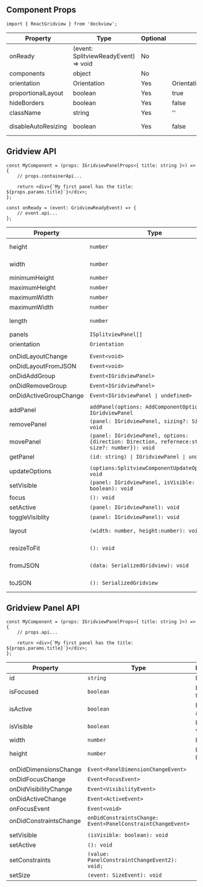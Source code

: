 ## Component Props

```tsx
import { ReactGridview } from 'dockview';
```

| Property            | Type                                 | Optional | Default                | Description                                 |
| ------------------- | ------------------------------------ | -------- | ---------------------- | ------------------------------------------- |
| onReady             | (event: SplitviewReadyEvent) => void | No       |                        |                                             |
| components          | object                               | No       |                        |                                             |
| orientation         | Orientation                          | Yes      | Orientation.HORIZONTAL |                                             |
| proportionalLayout  | boolean                              | Yes      | true                   |                                             |
| hideBorders         | boolean                              | Yes      | false                  |                                             |
| className           | string                               | Yes      | ''                     |                                             |
| disableAutoResizing | boolean                              | Yes      | false                  | See [Auto resizing](/basics/#auto-resizing) |

## Gridview API

```tsx
const MyComponent = (props: IGridviewPanelProps<{ title: string }>) => {
    // props.containerApi...

    return <div>{`My first panel has the title: ${props.params.title}`}</div>;
};
```

```tsx
const onReady = (event: GridviewReadyEvent) => {
    // event.api...
};
```

| Property               | Type                                                                                              | Description                                 |
| ---------------------- | ------------------------------------------------------------------------------------------------- | ------------------------------------------- |
| height                 | `number`                                                                                          | Component pixel height                      |
| width                  | `number`                                                                                          | Component pixel width                       |
| minimumHeight          | `number`                                                                                          |                                             |
| maximumHeight          | `number`                                                                                          |                                             |
| maximumWidth           | `number`                                                                                          |                                             |
| maximumWidth           | `number`                                                                                          |                                             |
| length                 | `number`                                                                                          | Number of panels                            |
| panels                 | `ISplitviewPanel[]`                                                                               |                                             |
| orientation            | `Orientation`                                                                                     |                                             |
|                        |                                                                                                   |                                             |
| onDidLayoutChange      | `Event<void>`                                                                                     |                                             |
| onDidLayoutFromJSON    | `Event<void>`                                                                                     |                                             |
| onDidAddGroup          | `Event<IGridviewPanel>`                                                                           |                                             |
| onDidRemoveGroup       | `Event<IGridviewPanel>`                                                                           |                                             |
| onDidActiveGroupChange | `Event<IGridviewPanel \| undefined>`                                                              |                                             |
|                        |                                                                                                   |                                             |
| addPanel               | `addPanel(options: AddComponentOptions): IGridviewPanel`                                          |                                             |
| removePanel            | `(panel: IGridviewPanel, sizing?: Sizing): void`                                                  |                                             |
| movePanel              | `(panel: IGridviewPanel, options: {direction: Direction, refernece:string, size?: number}): void` |                                             |
| getPanel               | `(id: string) \| IGridviewPanel \| undefined`                                                     |                                             |
|                        |                                                                                                   |                                             |
| updateOptions          | `(options:SplitviewComponentUpdateOptions): void`                                                 |                                             |
| setVisible             | `(panel: IGridviewPanel, isVisible: boolean): void`                                               |                                             |
| focus                  | `(): void`                                                                                        |                                             |
| setActive              | `(panel: IGridviewPanel): void`                                                                   |                                             |
| toggleVisiblity        | `(panel: IGridviewPanel): void`                                                                   |                                             |
| layout                 | `(width: number, height:number): void`                                                            | See [Auto resizing](/basics/#auto-resizing) |
| resizeToFit            | `(): void`                                                                                        | See [Auto resizing](/basics/#auto-resizing) |
| fromJSON               | `(data: SerializedGridview): void`                                                                | See [Serialization](/basics/#serialization) |
| toJSON                 | `(): SerializedGridview`                                                                          | See [Serialization](/basics/#serialization) |

## Gridview Panel API

```tsx
const MyComponent = (props: IGridviewPanelProps<{ title: string }>) => {
    // props.api...

    return <div>{`My first panel has the title: ${props.params.title}`}</div>;
};
```

| Property               | Type                                                        | Description      |
| ---------------------- | ----------------------------------------------------------- | ---------------- |
| id                     | `string`                                                    | Panel id         |
| isFocused              | `boolean`                                                   | Is panel focsed  |
| isActive               | `boolean`                                                   | Is panel active  |
| isVisible              | `boolean`                                                   | Is panel visible |
| width                  | `number`                                                    | Panel width      |
| height                 | `number`                                                    | Panel height     |
|                        |                                                             |                  |
| onDidDimensionsChange  | `Event<PanelDimensionChangeEvent>`                          |                  |
| onDidFocusChange       | `Event<FocusEvent>`                                         |                  |
| onDidVisibilityChange  | `Event<VisibilityEvent>`                                    |                  |
| onDidActiveChange      | `Event<ActiveEvent>`                                        |                  |
| onFocusEvent           | `Event<void>`                                               |                  |
| onDidConstraintsChange | `onDidConstraintsChange: Event<PanelConstraintChangeEvent>` |                  |
|                        |                                                             |                  |
| setVisible             | `(isVisible: boolean): void`                                |                  |
| setActive              | `(): void`                                                  |                  |
| setConstraints         | `(value: PanelConstraintChangeEvent2): void;`               |                  |
| setSize                | `(event: SizeEvent): void`                                  |                  |
